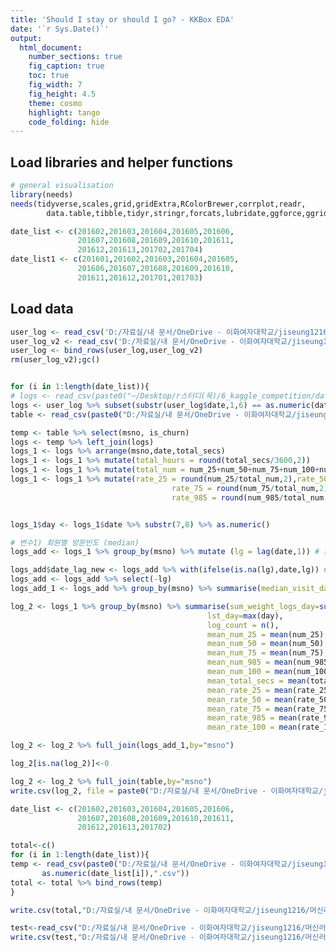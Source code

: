 ---
title: 'Should I stay or should I go? - KKBox EDA'
date: '`r Sys.Date()`'
output:
  html_document:
    number_sections: true
    fig_caption: true
    toc: true
    fig_width: 7
    fig_height: 4.5
    theme: cosmo
    highlight: tango
    code_folding: hide
---

## Load libraries and helper functions
```{r, message = FALSE}
# general visualisation
library(needs)
needs(tidyverse,scales,grid,gridExtra,RColorBrewer,corrplot,readr,
        data.table,tibble,tidyr,stringr,forcats,lubridate,ggforce,ggridges)
```

```{r}
date_list <- c(201602,201603,201604,201605,201606,
               201607,201608,201609,201610,201611,
               201612,201613,201702,201704)
date_list1 <- c(201601,201602,201603,201604,201605,
               201606,201607,201608,201609,201610,
               201611,201612,201701,201703)
```

## Load data
```{r warning=FALSE, results=FALSE}
user_log <- read_csv('D:/자료실/내 문서/OneDrive - 이화여자대학교/jiseung1216/머신러닝/프로젝트/캐글/wsdm/data/user_logs.csv')
user_log_v2 <- read_csv('D:/자료실/내 문서/OneDrive - 이화여자대학교/jiseung1216/머신러닝/프로젝트/캐글/wsdm/data/user_logs_v2.csv')
user_log <- bind_rows(user_log,user_log_v2)
rm(user_log_v2);gc()


for (i in 1:length(date_list)){
# logs <- read_csv(paste0("~/Desktop/r스터디(목)/6_kaggle_competition/data/user_logs_",as.numeric(date_list[i]),".csv"))
logs <- user_log %>% subset(substr(user_log$date,1,6) == as.numeric(date_list1[i]))
table <- read_csv(paste0("D:/자료실/내 문서/OneDrive - 이화여자대학교/jiseung1216/머신러닝/프로젝트/캐글/wsdm/data/table_",as.numeric(date_list[i]),".csv"))

temp <- table %>% select(msno, is_churn)
logs <- temp %>% left_join(logs)
logs_1 <- logs %>% arrange(msno,date,total_secs)
logs_1 <- logs_1 %>% mutate(total_hours = round(total_secs/3600,2))
logs_1 <- logs_1 %>% mutate(total_num = num_25+num_50+num_75+num_100+num_985)
logs_1 <- logs_1 %>% mutate(rate_25 = round(num_25/total_num,2),rate_50 = round(num_50/total_num,2),
                                    rate_75 = round(num_75/total_num,2),rate_100 = round(num_100/total_num,2),
                                    rate_985 = round(num_985/total_num,2))


logs_1$day <- logs_1$date %>% substr(7,8) %>% as.numeric()

# 변수1) 회원별 방문빈도 (median)
logs_add <- logs_1 %>% group_by(msno) %>% mutate (lg = lag(date,1)) # 순서 뒤로

logs_add$date_lag_new <- logs_add %>% with(ifelse(is.na(lg),date,lg)) #lag의 na값 보정
logs_add <- logs_add %>% select(-lg)
logs_add_1 <- logs_add %>% group_by(msno) %>% summarise(median_visit_days = median(date-date_lag_new))

log_2 <- logs_1 %>% group_by(msno) %>% summarise(sum_weight_logs_day=sum(day),
                                            lst_day=max(day),
                                            log_count = n(), 
                                            mean_num_25 = mean(num_25),
                                            mean_num_50 = mean(num_50),
                                            mean_num_75 = mean(num_75),
                                            mean_num_985 = mean(num_985),
                                            mean_num_100 = mean(num_100),
                                            mean_total_secs = mean(total_secs),
                                            mean_rate_25 = mean(rate_25),
                                            mean_rate_50 = mean(rate_50),
                                            mean_rate_75 = mean(rate_75),
                                            mean_rate_985 = mean(rate_985),
                                            mean_rate_100 = mean(rate_100))

log_2 <- log_2 %>% full_join(logs_add_1,by="msno")

log_2[is.na(log_2)]<-0

log_2 <- log_2 %>% full_join(table,by="msno")
write.csv(log_2, file = paste0("D:/자료실/내 문서/OneDrive - 이화여자대학교/jiseung1216/머신러닝/프로젝트/캐글/wsdm/data/logs_",date_list[i],".csv"))}
```


```{r}
date_list <- c(201602,201603,201604,201605,201606,
               201607,201608,201609,201610,201611,
               201612,201613,201702)
```

```{r}
total<-c()
for (i in 1:length(date_list)){
temp <- read_csv(paste0("D:/자료실/내 문서/OneDrive - 이화여자대학교/jiseung1216/머신러닝/프로젝트/캐글/wsdm/data/logs_",
       as.numeric(date_list[i]),".csv"))
total <- total %>% bind_rows(temp)
}

write.csv(total,"D:/자료실/내 문서/OneDrive - 이화여자대학교/jiseung1216/머신러닝/프로젝트/캐글/wsdm/data/logs_train_df_201602_201703.csv",row.names=FALSE)
```

```{r}
test<-read_csv("D:/자료실/내 문서/OneDrive - 이화여자대학교/jiseung1216/머신러닝/프로젝트/캐글/wsdm/data/logs_201704.csv")
write.csv(test,"D:/자료실/내 문서/OneDrive - 이화여자대학교/jiseung1216/머신러닝/프로젝트/캐글/wsdm/data/logs_test_df_201704.csv",row.names=FALSE)
```

